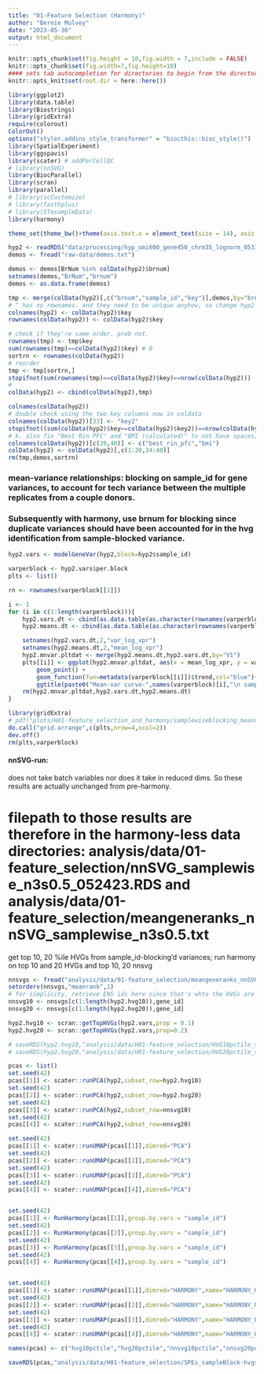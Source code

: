 ```yaml
---
title: "01-Feature Selection (Harmony)"
author: "Bernie Mulvey"
date: "2023-05-30"
output: html_document
---
```


```r
knitr::opts_chunk$set(fig.height = 10,fig.width = 7,include = FALSE)
knitr::opts_chunk$set(fig.width=7,fig.height=10)
#### sets tab autocompletion for directories to begin from the directory containing the .Rproj session, instead of the script's directory if different
knitr::opts_knit$set(root.dir = here::here())

library(ggplot2)
library(data.table)
library(Biostrings)
library(gridExtra)
require(colorout)
ColorOut()
options("styler.addins_style_transformer" = "biocthis::bioc_style()")
library(SpatialExperiment)
library(ggspavis)
library(scater) # addPerCellQC
# library(nnSVG)
library(BiocParallel)
library(scran)
library(parallel)
# library(scCustomize)
# library(fasthplus)
# library(STexampleData)
library(harmony)

theme_set(theme_bw()+theme(axis.text.x = element_text(size = 14), axis.title.x = element_text(size = 16), axis.text.y = element_text(size = 14), axis.title.y = element_text(size =16), plot.title = element_text(size = 20,hjust=0.5), strip.text = element_text(size=18), legend.text = element_text(size=10), legend.title = element_text(size=11,hjust=0.5)))
```


```r
hyp2 <- readRDS("data/processing/hyp_umi600_gene450_chrm35_lognorm_053123.RDS")
demos <- fread("raw-data/demos.txt")

demos <- demos[BrNum %in% colData(hyp2)$brnum]
setnames(demos,"BrNum","brnum")
demos <- as.data.frame(demos)

tmp <- merge(colData(hyp2)[,c("brnum","sample_id","key")],demos,by="brnum")
# ^ has no rownames. and they need to be unique anyhow, so change hyp2 colnames and rownames(colData to $key:
colnames(hyp2) <- colData(hyp2)$key
rownames(colData(hyp2)) <- colData(hyp2)$key

# check if they're same order. prob not.
rownames(tmp) <- tmp$key
sum(rownames(tmp)==colData(hyp2)$key) # 0
sortrn <- rownames(colData(hyp2))
# reorder
tmp <- tmp[sortrn,]
stopifnot(sum(rownames(tmp)==colData(hyp2)$key)==nrow(colData(hyp2)))
#
colData(hyp2) <- cbind(colData(hyp2),tmp)

colnames(colData(hyp2))
# double check using the two key columns now in coldata
colnames(colData(hyp2))[33] <- "key2"
stopifnot((sum(colData(hyp2)$key==colData(hyp2)$key2))==nrow(colData(hyp2)))
# k. also fix "Best Rin PFC" and "BMI (calculated)" to not have spaces; drop other repeat columns and label column
colnames(colData(hyp2))[c(39,40)] <- c("best_rin_pfc","bmi")
colData(hyp2) <- colData(hyp2)[,c(1:30,34:40)]
rm(tmp,demos,sortrn)
```

### mean-variance relationships: blocking on sample_id for gene variances, to account for tech variance between the multiple replicates from a couple donors. 
### Subsequently with harmony, use brnum for blocking since duplicate variances should have been accounted for in the hvg identification from sample-blocked variance. 
```r
hyp2.vars <- modelGeneVar(hyp2,block=hyp2$sample_id)

varperblock <- hyp2.vars$per.block
plts <- list()

rn <- rownames(varperblock[[1]])

i <- 1
for (i in c(1:length(varperblock))){
    hyp2.vars.dt <- cbind(as.data.table(as.character(rownames(varperblock[[i]]))),varperblock[[i]]$total)
    hyp2.means.dt <- cbind(as.data.table(as.character(rownames(varperblock[[i]]))),varperblock[[i]]$mean)

    setnames(hyp2.vars.dt,2,"var_log_xpr")
    setnames(hyp2.means.dt,2,"mean_log_xpr")
    hyp2.mnvar.pltdat <- merge(hyp2.means.dt,hyp2.vars.dt,by="V1")
    plts[[i]] <- ggplot(hyp2.mnvar.pltdat, aes(x = mean_log_xpr, y = var_log_xpr)) +
        geom_point() +
        geom_function(fun=metadata(varperblock[[i]])$trend,col="blue")+
        ggtitle(paste0("Mean-var curve-",names(varperblock)[i],"\n sample_id blocking"))
    rm(hyp2.mnvar.pltdat,hyp2.vars.dt,hyp2.means.dt)
}

library(gridExtra)
# pdf("plots/H01-feature_selection_and_harmony/samplewiseblocking_meanvars.pdf",height=14,width=10)
do.call("grid.arrange",c(plts,nrow=4,ncol=2))
dev.off()
rm(plts,varperblock)
```

#### nnSVG-run:
does not take batch variables nor does it take in reduced dims. So these results are actually unchanged from pre-harmony.

# filepath to those results are therefore in the harmony-less data directories: analysis/data/01-feature_selection/nnSVG_samplewise_n3s0.5_052423.RDS and analysis/data/01-feature_selection/meangeneranks_nnSVG_samplewise_n3s0.5.txt
#### 

get top 10, 20 %ile HVGs from sample_id-blocking'd variances; run harmony on top 10 and 20 HVGs and top 10, 20 nnsvg
```r
nnsvgs <- fread("analysis/data/01-feature_selection/meangeneranks_nnSVG_samplewise_n3s0.5.txt")
setorderv(nnsvgs,"meanrank",1)
# for simplicity, retrieve ENS ids here since that's whta the HVGs are
nnsvg10 <- nnsvgs[c(1:length(hyp2.hvg10)),gene_id]
nnsvg20 <- nnsvgs[c(1:length(hyp2.hvg20)),gene_id]

hyp2.hvg10 <- scran::getTopHVGs(hyp2.vars,prop = 0.1)
hyp2.hvg20 <- scran::getTopHVGs(hyp2.vars,prop=0.2)

# saveRDS(hyp2.hvg10,"analysis/data/H01-feature_selection/HVG10pctile_sample-blocked.RDS")
# saveRDS(hyp2.hvg20,"analysis/data/H01-feature_selection/HVG20pctile_sample-blocked.RDS")

pcas <- list()
set.seed(42)
pcas[[1]] <- scater::runPCA(hyp2,subset_row=hyp2.hvg10)
set.seed(42)
pcas[[2]] <- scater::runPCA(hyp2,subset_row=hyp2.hvg20)
set.seed(42)
pcas[[3]] <- scater::runPCA(hyp2,subset_row=nnsvg10)
set.seed(42)
pcas[[4]] <- scater::runPCA(hyp2,subset_row=nnsvg20)

set.seed(42)
pcas[[1]] <- scater::runUMAP(pcas[[1]],dimred="PCA")
set.seed(42)
pcas[[2]] <- scater::runUMAP(pcas[[2]],dimred="PCA")
set.seed(42)
pcas[[3]] <- scater::runUMAP(pcas[[3]],dimred="PCA")
set.seed(42)
pcas[[4]] <- scater::runUMAP(pcas[[4]],dimred="PCA")


set.seed(42)
pcas[[1]] <- RunHarmony(pcas[[1]],group.by.vars = "sample_id")
set.seed(42)
pcas[[2]] <- RunHarmony(pcas[[2]],group.by.vars = "sample_id")
set.seed(42)
pcas[[3]] <- RunHarmony(pcas[[3]],group.by.vars = "sample_id")
set.seed(42)
pcas[[4]] <- RunHarmony(pcas[[4]],group.by.vars = "sample_id")


set.seed(42)
pcas[[1]] <- scater::runUMAP(pcas[[1]],dimred="HARMONY",name="HARMONY_UMAP")
set.seed(42)
pcas[[2]] <- scater::runUMAP(pcas[[2]],dimred="HARMONY",name="HARMONY_UMAP")
set.seed(42)
pcas[[3]] <- scater::runUMAP(pcas[[3]],dimred="HARMONY",name="HARMONY_UMAP")
set.seed(42)
pcas[[4]] <- scater::runUMAP(pcas[[4]],dimred="HARMONY",name="HARMONY_UMAP")

names(pcas) <- c("hvg10pctile","hvg20pctile","nnsvg10pctile","nnsvg20pctile")

saveRDS(pcas,"analysis/data/H01-feature_selection/SPEs_sampleBlock-hvgs-10or20pctile_nnsvg10or20pctile_Harmony-PCA-UMAP.RDS")
```
